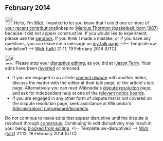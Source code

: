 <article id="41991683" title=User talk:Lehater>
	<talkpage id="41991683" title="User talk:Lehater">

== February 2014 ==
[[File:Information.svg|25px|alt=Information icon]] Hello, I'm [[User:Widr|Widr]]. I wanted to let you know that I undid one or more of [[Special:Contributions/Lehater|your recent contributions]]&amp;nbsp;to [[:Marcus Thornton (basketball, born 1987)]] because it did not appear constructive. If you would like to experiment, please use the [[WP:sandbox|sandbox]]. If you think I made a mistake, or if you have any questions, you can leave me a message on [[User_talk:Widr|my talk page]]. &lt;!-- Template:uw-vandalism1 --&gt;  [[User:Widr|Widr]] ([[User talk:Widr|talk]]) 21:11, 19 February 2014 (UTC)

[[File:Ambox warning pn.svg|30px|alt=|link=]] Please stop your [[Wikipedia:Disruptive editing|disruptive editing]], as you did at [[:Jason Terry]]. Your edits have been [[Help:Reverting|reverted]] or removed.
* If you are engaged in an article [[Wikipedia:Editing policy|content dispute]] with another editor, discuss the matter with the editor at their talk page, or the article's talk page. Alternatively you can read Wikipedia's [[WP:DISPUTE|dispute resolution]] page, and ask for independent help at one of the [[Wikipedia:Dispute resolution#Ask for help at a relevant noticeboard|relevant notice boards]].
* If you are engaged in any other form of dispute that is not covered on the dispute resolution page, seek assistance at Wikipedia's [[WP:ANI|Administrators' noticeboard/Incidents]].
Do not continue to make edits that appear disruptive until the dispute is resolved through [[Wikipedia:Consensus|consensus]]. Continuing to edit disruptively may result in your being [[Wikipedia:Blocking policy|blocked from editing]]. &lt;!-- Template:uw-disruptive3 --&gt; [[User:Widr|Widr]] ([[User talk:Widr|talk]]) 21:12, 19 February 2014 (UTC)
	</talkpage>
</article>